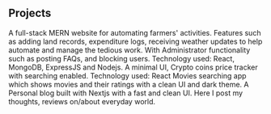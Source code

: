 ## Projects

<ProjectCard
  title="Farmbuddy"
  link="https://www.veed.io/view/5f5a5e02-1b0a-4b64-b548-aefc8ba5587c?sharingWidget=true&panel=share"
  bg="linear-gradient(to right, #D4145A 0%, #FBB03B 100%)">
  A full-stack MERN website for automating farmers' activities. Features such as
  adding land records, expenditure logs, receiving weather updates to help
  automate and manage the tedious work. With Administrator functionality such as
  posting FAQs, and blocking users. Technology used: React, MongoDB, ExpressJS
  and Nodejs.
</ProjectCard>
<ProjectCard
  title="Crypto-Price Tracker"
  link="https://62cc6291cd4d764964f12502--inquisitive-kleicha-342351.netlify.app/"
  bg="linear-gradient(to right, #662D8C 0%, #ED1E79 100%)">
  A minimal UI, Crypto coins price tracker with searching enabled. Technology
  used: React
</ProjectCard>
<ProjectCard
  title="Movies Search App"
  link="https://movies-app-working.vercel.app/"
  bg="linear-gradient(to right, #009245 0%, #FCEE21 100%)">
  Movies searching app which shows movies and their ratings with a clean UI and
  dark theme.
</ProjectCard>
<ProjectCard
  title="Personal Blog Website"
  link="http://nextjs-blog-bakhtiar56.vercel.app/"
  bg="linear-gradient(to right, #D585FF 0%, #00FFEE 100%)">
  A Personal blog built with Nextjs with a fast and clean UI. Here I post my
  thoughts, reviews on/about everyday world.
</ProjectCard>